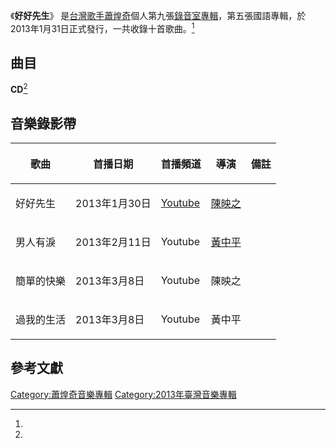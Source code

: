 {{Infobox Album
| Name  = 好好先生
| Type  = 專輯
| Cover  = 
| Artist  = [[蕭煌奇|蕭煌奇]]
| Released   = 2013年1月31日<ref name="hitFm">[http://www.hitoradio.com/newweb/13821album 蕭煌奇 / 好好先生 - Hitoradio‧Hit Fm --華人音樂入口指標] hit FM. {{zh-hant}}</ref>
| Recorded  = 2013年<ref name="isrc">[http://isrc.ncl.edu.tw/music_view.aspx?item=12268 蕭煌奇 / 好好先生 - 國際標準錄音錄影資料代碼查詢系統] ISRC. {{zh-tw}}</ref>
| Genre = [[華語流行音樂|華語流行音樂]]
| Length = 46:29<ref name="isrc" />
| Label = [[華納音樂|華納音樂]]<ref name="isrc" />
| Producer =
| Last album = [[思念會驚|思念會驚]]<br /><small>2011年</small>
| This album = '''好好先生'''<br /><small>2013年</small>
| Next album = [[上水的花|上水的花]]<br /><small>2014年</small>
}}
《'''好好先生'''》 是[[台灣|台灣]][[歌手|歌手]][[蕭煌奇|蕭煌奇]]個人第九張[[錄音室專輯|錄音室專輯]]，第五張國語專輯，於2013年1月31日正式發行，一共收錄十首歌曲。<ref name="hitFm" />

==曲目==
'''CD'''<ref name="isrc" />
{{Tracklist
| title1 = 過我的生活
| note1 = IT'S MY LIFE
| music1 = 蕭煌奇
| lyrics1 = [[林夕|林夕]]
| arranger1 = [[Terence_Teo|Terence Teo]]
| producer1 = 
| longnote1 = 
| length1 = 4:57

| title2 = 好好先生
| note2 = Nice Guy
| music2 = 蕭煌奇
| lyrics2 = [[何啟弘|何啟弘]]
| arranger2 = [[陳子杰|陳子杰]]
| producer2 = 
| longnote2 = 首波主打
| length2 = 4:36

| title3 = 不唱驪歌
| music3 = 蕭煌奇
| lyrics3 = [[嚴云農|嚴云農]]
| arranger3 = [[洪敬堯|洪敬堯]]<br />小王子(生命樹)
| producer3 = 
| longnote3 = 
| length3 = 3:57

| title4 = 誰說你可以
| music4 = [[蔡健雅|蔡健雅]]
| lyrics4 = 蔡健雅
| arranger4 = [[Adam__Lee|Adam  Lee]]
| producer4 = 
| longnote4 = 
| length4 = 4:34

| title5 = 無邊際的愛你
| music5 = [[阿弟仔|阿弟仔]]
| lyrics5 = 阿弟仔
| arranger5 = [[毛琮文|毛琮文]]
| producer5 = 
| longnote5 = 
| length5 = 4:16

| title6 = 蓮子心
| music6 = 蕭煌奇
| lyrics6 = [[姚若龍|姚若龍]]
| arranger6 = [[屠穎|屠穎]]
| producer6 = 
| longnote6 = 
| length6 = 5:17

| title7 = 慢慢走
| music7 = 蕭煌奇
| lyrics7 = [[管啟源|管啟源]]
| arranger7 = [[JerryC|JerryC]]
| producer7 = 
| longnote7 = 
| length7 = 5:02

| title8 = 漸行漸遠
| music8 = [[陳小霞|陳小霞]]
| lyrics8 = 姚若龍
| arranger8 = Terence Teo
| producer8 = 
| longnote8 = 
| length8 = 5:00

| title9 = 男人有淚
| note9 = Tears
| music9 = [[李偉菘|李偉菘]]
| lyrics9 = [[馬嵩惟|馬嵩惟]]
| arranger9 = [[Martin_Tang|Martin Tang]]
| producer9 = 
| longnote9 = 二波主打
| length9 = 3:50

| title10 = 簡單的快樂
| note10 = Simple Happiness
| music10 = 蕭煌奇
| lyrics10 = [[胡如虹|胡如虹]]
| arranger10 = [[黃雨勳|黃雨勳]]
| producer10 = 
| longnote10 = 
| length10 = 5:00

| total_length = 46:29
}}

==音樂錄影帶==
{| class="wikitable"
!歌曲!!首播日期!!首播頻道!!導演!!備註
|-
|好好先生||2013年1月30日||[[Youtube|Youtube]]||[[陳映之|陳映之]]||
|-
|男人有淚||2013年2月11日||Youtube||[[黃中平|黃中平]]||
|-
|簡單的快樂||2013年3月8日||Youtube||陳映之||
|-
|過我的生活||2013年3月8日||Youtube||黃中平||
|}

==參考文獻==
<references/>
{{蕭煌奇}}
[[Category:蕭煌奇音樂專輯|Category:蕭煌奇音樂專輯]]
[[Category:2013年臺灣音樂專輯|Category:2013年臺灣音樂專輯]]